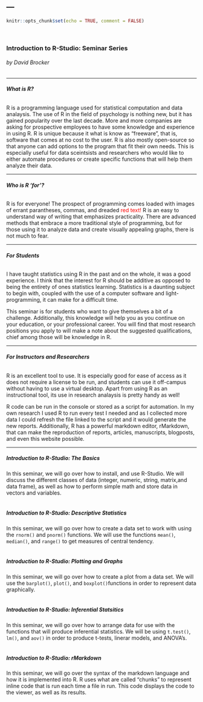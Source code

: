 ---
---

```{r setup, include=FALSE}
knitr::opts_chunk$set(echo = TRUE, comment = FALSE)
```
<br>

### **Introduction to R-Studio: Seminar Series**
###### *by David Brocker*

***

###### **What is R?**

R is a programming language used for statistical computation and data analaysis. The use of R in the field of psychology is nothing new, but it has gained popularity over the last decade. More and more companies are asking for prospective employees to have some knowledge and experience in using R. R is unique because it what is know as "freeware", that is, software that comes at no cost to the user. R is also mostly open-source so that anyone can add options to the program that fit their own needs. This is especially useful for data sceintsists and researchers who would like to either automate procedures or create specific functions that will help them analyze their data. 

***

###### **Who is R 'for'?**

R is for everyone! The prospect of programming comes loaded with images of errant parantheses, commas, and dreaded <span style="color:red">red text!</span> R is an easy to understand way of writing that emphasizes practicality. There are advanced methods that embrace a more traditional style of programming, but for those using it to analyze data and create visually appealing graphs, there is not much to fear. 

***

###### **For Students**

I have taught statistics using R in the past and on the whole, it was a good experience. I think that the interest for R should be additive as opposed to being the entirety of ones statistics learning. Statistics is a daunting subject to begin with, coupled with the use of a computer software and light-programming, it can make for a difficult time. 

This seminar is for students who want to give themselves a bit of a challenge. Additionally, this knowledge will help you as you continue on your education, or your professional career. You will find that most research positions you apply to will make a note about the suggested qualifications, chief among those will be knowledge in R.    

***

###### **For Instructors and Researchers**

R is an excellent tool to use. It is especially good for ease of access as it does not require a license to be run, and students can use it off-campus without having to use a virtual desktop. Apart from using R as an instructional tool, its use in research analaysis is pretty handy as well!

R code can be run in the console or stored as a script for automation. In my own research I used R to run every test I needed and as I collected more data I could refresh the file linked to the script and it would generate the new reports. Additionally, R has a powerful markdown editor, rMarkdown, that can make the reproduction of reports, articles, manuscripts, blogposts, and even this website possible. 

***

##### **Introduction to R-Studio: The Basics**
In this seminar, we will go over how to install, and use R-Studio. We will discuss the different classes of data (integer, numeric, string, matrix,and data frame), as well as how to perform simple math and store data in vectors and variables.
<br><br>

##### **Introduction to R-Studio: Descriptive Statistics**
In this seminar, we will go over how to create a data set to work with using the `rnorm()` and `pnorm()` functions. We will use the functions `mean()`, `median()`, and `range()` to get measures of central tendency.
<br><br>

##### **Introduction to R-Studio: Plotting and Graphs**
In this seminar, we will go over how to create a plot from a data set. We will use the `barplot()`, `plot()`, and `boxplot()`functions in order to represent data graphically. 
<br><br>

##### **Introduction to R-Studio: Inferential Statsitics**
In this seminar, we will go over how to arrange data for use with the functions that will produce inferential statistics. We will be using `t.test()`, `lm()`, and `aov()` in order to produce t-tests, linerar models, and ANOVA's. 
<br><br>

##### **Introduction to R-Studio: rMarkdown**
In this seminar, we will go over the syntax of the markdown language and how it is implemented into R. R uses what are called "chunks" to represent inline code that is run each time a file in run. This code displays the code to the viewer, as well as its results.



<br>

